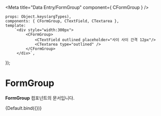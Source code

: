 
<Meta
    title="Data Entry/FormGroup"
    component={ CFormGroup }
/>

    props: Object.keys(argTypes),
    components: { CFormGroup, CTextField, CTextarea },
    template:
        `<div style="width:300px">
             <CFormGroup>
                 <CTextField outlined placeholder="사이 사이 간격 12px"/>
                 <CTextarea type="outlined" />
             </CFormGroup>
         </div>`,
});

# FormGroup

**FormGroup** 컴포넌트의 문서입니다.

<Story name="Default" height="150px">
    {Default.bind({})}
</Story>

<ArgsTable story="Default" />
